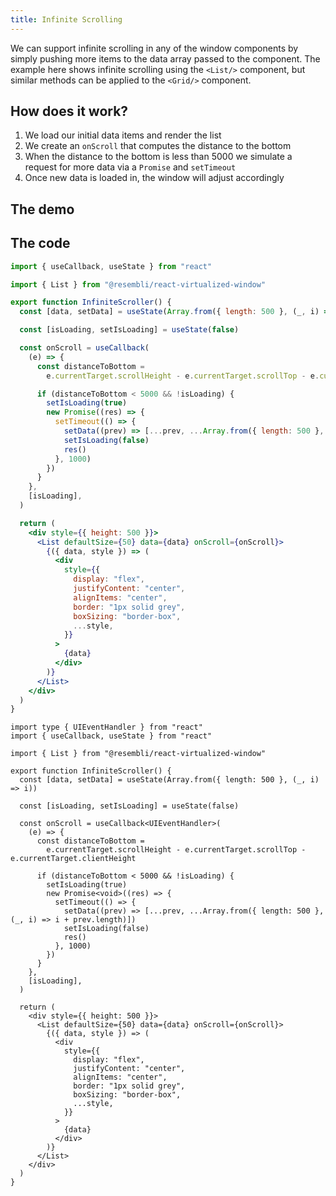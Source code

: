 ```yaml
---
title: Infinite Scrolling
---
```


We can support infinite scrolling in any of the window components by simply pushing more items to the data array
passed to the component. The example here shows infinite scrolling using the `<List/>` component, but similar methods
can be applied to the `<Grid/>` component.

## How does it work?

1. We load our initial data items and render the list
2. We create an `onScroll` that computes the distance to the bottom
3. When the distance to the bottom is less than 5000 we simulate a request for more data via a `Promise` and `setTimeout`
4. Once new data is loaded in, the window will adjust accordingly

## The demo


<InfiniteScroller />

## The code


<Tabs>
<TabItem value="js" label="JavaScript">

```jsx
import { useCallback, useState } from "react"

import { List } from "@resembli/react-virtualized-window"

export function InfiniteScroller() {
  const [data, setData] = useState(Array.from({ length: 500 }, (_, i) => i))

  const [isLoading, setIsLoading] = useState(false)

  const onScroll = useCallback(
    (e) => {
      const distanceToBottom =
        e.currentTarget.scrollHeight - e.currentTarget.scrollTop - e.currentTarget.clientHeight

      if (distanceToBottom < 5000 && !isLoading) {
        setIsLoading(true)
        new Promise((res) => {
          setTimeout(() => {
            setData((prev) => [...prev, ...Array.from({ length: 500 }, (_, i) => i + prev.length)])
            setIsLoading(false)
            res()
          }, 1000)
        })
      }
    },
    [isLoading],
  )

  return (
    <div style={{ height: 500 }}>
      <List defaultSize={50} data={data} onScroll={onScroll}>
        {({ data, style }) => (
          <div
            style={{
              display: "flex",
              justifyContent: "center",
              alignItems: "center",
              border: "1px solid grey",
              boxSizing: "border-box",
              ...style,
            }}
          >
            {data}
          </div>
        )}
      </List>
    </div>
  )
}
```

</TabItem>
<TabItem value="ts" label="TypeScript">

```tsx
import type { UIEventHandler } from "react"
import { useCallback, useState } from "react"

import { List } from "@resembli/react-virtualized-window"

export function InfiniteScroller() {
  const [data, setData] = useState(Array.from({ length: 500 }, (_, i) => i))

  const [isLoading, setIsLoading] = useState(false)

  const onScroll = useCallback<UIEventHandler>(
    (e) => {
      const distanceToBottom =
        e.currentTarget.scrollHeight - e.currentTarget.scrollTop - e.currentTarget.clientHeight

      if (distanceToBottom < 5000 && !isLoading) {
        setIsLoading(true)
        new Promise<void>((res) => {
          setTimeout(() => {
            setData((prev) => [...prev, ...Array.from({ length: 500 }, (_, i) => i + prev.length)])
            setIsLoading(false)
            res()
          }, 1000)
        })
      }
    },
    [isLoading],
  )

  return (
    <div style={{ height: 500 }}>
      <List defaultSize={50} data={data} onScroll={onScroll}>
        {({ data, style }) => (
          <div
            style={{
              display: "flex",
              justifyContent: "center",
              alignItems: "center",
              border: "1px solid grey",
              boxSizing: "border-box",
              ...style,
            }}
          >
            {data}
          </div>
        )}
      </List>
    </div>
  )
}
```

</TabItem>
</Tabs>
